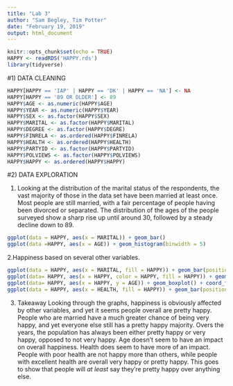 ```yaml
---
title: "Lab 3"
author: "Sam Begley, Tim Potter"
date: "February 19, 2019"
output: html_document
---
```


```r
knitr::opts_chunk$set(echo = TRUE)
HAPPY <- readRDS('HAPPY.rds')
library(tidyverse)
```

#1)  DATA CLEANING
  
  
```r
HAPPY[HAPPY == 'IAP' | HAPPY == 'DK' | HAPPY == 'NA'] <- NA
HAPPY[HAPPY == '89 OR OLDER'] <- 89
HAPPY$AGE <- as.numeric(HAPPY$AGE)
HAPPY$YEAR <- as.numeric(HAPPY$YEAR)
HAPPY$SEX <- as.factor(HAPPY$SEX)
HAPPY$MARITAL <- as.factor(HAPPY$MARITAL)
HAPPY$DEGREE <- as.factor(HAPPY$DEGRE)
HAPPY$FINRELA <- as.ordered(HAPPY$FINRELA)
HAPPY$HEALTH <- as.ordered(HAPPY$HEALTH)
HAPPY$PARTYID <- as.factor(HAPPY$PARTYID)
HAPPY$POLVIEWS <- as.factor(HAPPY$POLVIEWS)
HAPPY$HAPPY <- as.ordered(HAPPY$HAPPY)
```

#2)  DATA EXPLORATION 

1.
Looking at the distribution of the marital status of the respondents, the vast majority of those in the data set have been married at least once. Most people are still married, with a fair percentage of people having been divorced or separated. The distribution of the ages of the people surveyed show a sharp rise up until around 30, followed by a steady decline down to 89.
```r
ggplot(data = HAPPY, aes(x = MARITAL)) + geom_bar()
ggplot(data =HAPPY, aes(x = AGE)) + geom_histogram(binwidth = 5)
```

2.Happiness based on several other variables.
```r
ggplot(data = HAPPY, aes(x = MARITAL, fill = HAPPY)) + geom_bar(position = position_dodge())
ggplot(data= HAPPY, aes(x = HAPPY, color = HAPPY, fill = HAPPY)) + geom_bar() + facet_wrap(~YEAR)
ggplot(data= HAPPY, aes(x = HAPPY, y = AGE)) + geom_boxplot() + coord_flip()
ggplot(data = HAPPY, aes(x = HEALTH, fill = HAPPY)) + geom_bar(position = position_dodge()) + coord_flip()
```

3. Takeaway
Looking through the graphs, happiness is obviously affected by other variables, and yet it seems people overall are pretty happy. People who are married have a much greater chance of being very happy, and yet everyone else still has a pretty happy majority. Overs the years, the population has always been either pretty happy or very happy, opposed to not very happy. Age doesn't seem to have an impact on overall happiness. Health does seem to have more of an impact. People with poor health are not happy more than others, while people with excellent health are overall very happy or pretty happy. This goes to show that people will *at least* say they're pretty happy over anything else. 